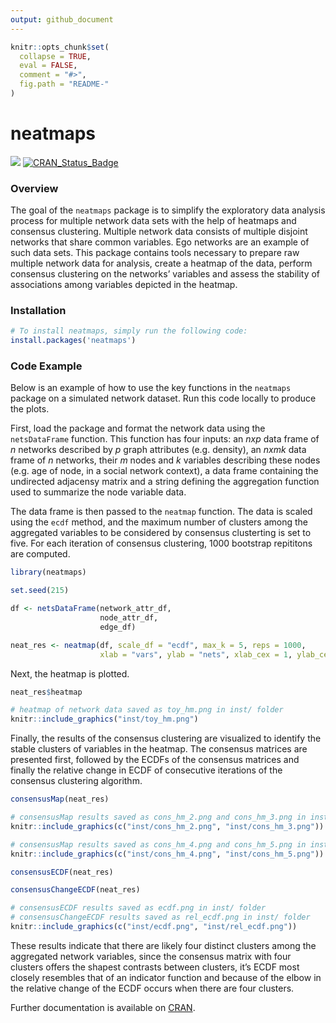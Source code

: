 ```yaml
---
output: github_document
---
```


<!-- README.md is generated from README.Rmd. Please edit that file -->

```r
knitr::opts_chunk$set(
  collapse = TRUE,
  eval = FALSE,
  comment = "#>",
  fig.path = "README-"
)
```

# neatmaps

[![](http://cranlogs.r-pkg.org/badges/grand-total/neatmaps)](https://CRAN.R-project.org/package=neatmaps) [![CRAN\_Status\_Badge](http://www.r-pkg.org/badges/version/neatmaps)](https://CRAN.R-project.org/package=neatmaps)

### Overview

The goal of the `neatmaps` package is to simplify the exploratory data analysis
process for multiple network data sets with the help of heatmaps and consensus
clustering. Multiple network data consists of multiple disjoint networks that
share common variables. Ego networks are an example of such data sets.
This package contains tools necessary to prepare raw multiple network data
for analysis, create a heatmap of the data, perform consensus clustering on the
networks' variables and assess the stability of associations among variables
depicted in the heatmap.

### Installation

``` r
# To install neatmaps, simply run the following code:
install.packages('neatmaps')
```

### Code Example

Below is an example of how to use the key functions in the `neatmaps` package
on a simulated network dataset. Run this code locally to produce the plots.

First, load the package and format the network data using the `netsDataFrame`
function. This function has four inputs: an $n x p$ data frame of
$n$ networks described by $p$ graph attributes (e.g. density), an
$n x mk$ data frame of $n$ networks, their $m$ nodes and $k$ variables
describing these nodes (e.g. age of node, in a social network context),
a data frame containing the undirected adjacensy matrix and a string defining
the aggregation function used to summarize the node variable data.

The data frame is then passed to the `neatmap` function. The data is scaled
using the `ecdf` method, and the maximum number of clusters among the aggregated
variables to be considered by consensus clusterting is set to five. For each
iteration of consensus clustering, 1000 bootstrap repititons are computed.

```r
library(neatmaps)

set.seed(215)

df <- netsDataFrame(network_attr_df,
                    node_attr_df,
                    edge_df)

neat_res <- neatmap(df, scale_df = "ecdf", max_k = 5, reps = 1000, 
                    xlab = "vars", ylab = "nets", xlab_cex = 1, ylab_cex = 1)
```

Next, the heatmap is plotted.
```r
neat_res$heatmap
```

```r
# heatmap of network data saved as toy_hm.png in inst/ folder
knitr::include_graphics("inst/toy_hm.png")
```

Finally, the results of the consensus clustering are visualized to identify the
stable clusters of variables in the heatmap. The consensus matrices are
presented first, followed by the ECDFs of the consensus matrices and finally
the relative change in ECDF of consecutive iterations of the consensus
clustering algorithm.

```r
consensusMap(neat_res)
```

```r
# consensusMap results saved as cons_hm_2.png and cons_hm_3.png in inst/ folder
knitr::include_graphics(c("inst/cons_hm_2.png", "inst/cons_hm_3.png"))
```
```r
# consensusMap results saved as cons_hm_4.png and cons_hm_5.png in inst/ folder
knitr::include_graphics(c("inst/cons_hm_4.png", "inst/cons_hm_5.png"))
```

```r
consensusECDF(neat_res)
```

```r
consensusChangeECDF(neat_res)
```

```r
# consensusECDF results saved as ecdf.png in inst/ folder
# consensusChangeECDF results saved as rel_ecdf.png in inst/ folder
knitr::include_graphics(c("inst/ecdf.png", "inst/rel_ecdf.png"))
```

These results indicate that there are likely four distinct clusters among the
aggregated network variables, since the consensus matrix with four clusters
offers the shapest contrasts between clusters, it's ECDF most closely resembles
that of an indicator function and because of the elbow in the relative change
of the ECDF occurs when there are four clusters.

Further documentation is available on [CRAN](https://CRAN.R-project.org/package=neatmaps/neatmaps.pdf).
